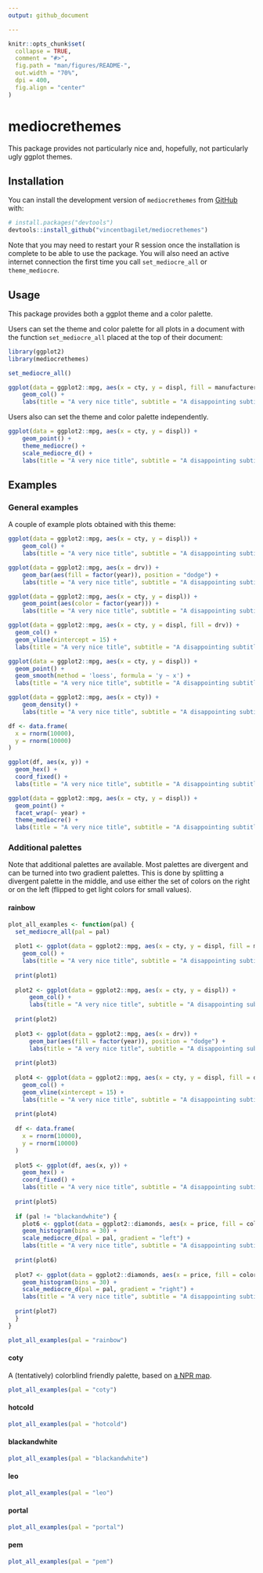 ```yaml
---
output: github_document

---
```


<!-- README.md is generated from README.Rmd. Please edit that file -->

```r
knitr::opts_chunk$set(
  collapse = TRUE,
  comment = "#>",
  fig.path = "man/figures/README-",
  out.width = "70%",
  dpi = 400,
  fig.align = "center"
)
```

# mediocrethemes

<!-- badges: start -->
<!-- badges: end -->

This package provides not particularly nice and, hopefully, not particularly ugly ggplot themes.

## Installation

You can install the development version of `mediocrethemes` from [GitHub](https://github.com/) with:

```r
# install.packages("devtools")
devtools::install_github("vincentbagilet/mediocrethemes")
```

Note that you may need to restart your R session once the installation is complete to be able to use the package. You will also need an active internet connection the first time you call `set_mediocre_all` or `theme_mediocre`.

## Usage

This package provides both a ggplot theme and a color palette.

Users can set the theme and color palette for all plots in a document with the function `set_mediocre_all` placed at the top of their document:

```r
library(ggplot2)
library(mediocrethemes)

set_mediocre_all()

ggplot(data = ggplot2::mpg, aes(x = cty, y = displ, fill = manufacturer)) +
    geom_col() +
    labs(title = "A very nice title", subtitle = "A disappointing subtitle")
```

Users also can set the theme and color palette independently.

```r
ggplot(data = ggplot2::mpg, aes(x = cty, y = displ)) +
    geom_point() +
    theme_mediocre() +
    scale_mediocre_d() +
    labs(title = "A very nice title", subtitle = "A disappointing subtitle")
```

## Examples

### General examples

A couple of example plots obtained with this theme:

```r
ggplot(data = ggplot2::mpg, aes(x = cty, y = displ)) +
    geom_col() +
    labs(title = "A very nice title", subtitle = "A disappointing subtitle")

ggplot(data = ggplot2::mpg, aes(x = drv)) +
    geom_bar(aes(fill = factor(year)), position = "dodge") +
    labs(title = "A very nice title", subtitle = "A disappointing subtitle")

ggplot(data = ggplot2::mpg, aes(x = cty, y = displ)) +
    geom_point(aes(color = factor(year))) +
    labs(title = "A very nice title", subtitle = "A disappointing subtitle")

ggplot(data = ggplot2::mpg, aes(x = cty, y = displ, fill = drv)) +
  geom_col() +
  geom_vline(xintercept = 15) +
  labs(title = "A very nice title", subtitle = "A disappointing subtitle")

ggplot(data = ggplot2::mpg, aes(x = cty, y = displ)) +
  geom_point() +
  geom_smooth(method = 'loess', formula = 'y ~ x') +
  labs(title = "A very nice title", subtitle = "A disappointing subtitle")

ggplot(data = ggplot2::mpg, aes(x = cty)) +
    geom_density() +
    labs(title = "A very nice title", subtitle = "A disappointing subtitle")

df <- data.frame(
  x = rnorm(10000),
  y = rnorm(10000)
)

ggplot(df, aes(x, y)) +
  geom_hex() +
  coord_fixed() +
  labs(title = "A very nice title", subtitle = "A disappointing subtitle")

ggplot(data = ggplot2::mpg, aes(x = cty, y = displ)) +
  geom_point() +
  facet_wrap(~ year) +
  theme_mediocre() +
  labs(title = "A very nice title", subtitle = "A disappointing subtitle") 
```

### Additional palettes

Note that additional palettes are available. 
Most palettes are divergent and can be turned into two gradient palettes. This is done by splitting a divergent palette in the middle, and use either the set of colors on the right or on the left (flipped to get light colors for small values).

#### rainbow

```r
plot_all_examples <- function(pal) {
  set_mediocre_all(pal = pal)
  
  plot1 <- ggplot(data = ggplot2::mpg, aes(x = cty, y = displ, fill = manufacturer)) +
    geom_col() +
    labs(title = "A very nice title", subtitle = "A disappointing subtitle")
  
  print(plot1)
  
  plot2 <- ggplot(data = ggplot2::mpg, aes(x = cty, y = displ)) +
      geom_col() +
      labs(title = "A very nice title", subtitle = "A disappointing subtitle") 
  
  print(plot2)
  
  plot3 <- ggplot(data = ggplot2::mpg, aes(x = drv)) +
      geom_bar(aes(fill = factor(year)), position = "dodge") +
      labs(title = "A very nice title", subtitle = "A disappointing subtitle")
  
  print(plot3)
  
  plot4 <- ggplot(data = ggplot2::mpg, aes(x = cty, y = displ, fill = drv)) +
    geom_col() +
    geom_vline(xintercept = 15) +
    labs(title = "A very nice title", subtitle = "A disappointing subtitle") 
  
  print(plot4)
  
  df <- data.frame(
    x = rnorm(10000),
    y = rnorm(10000)
  )
  
  plot5 <- ggplot(df, aes(x, y)) +
    geom_hex() +
    coord_fixed() +
    labs(title = "A very nice title", subtitle = "A disappointing subtitle") 
  
  print(plot5)
  
  if (pal != "blackandwhite") {
    plot6 <- ggplot(data = ggplot2::diamonds, aes(x = price, fill = color)) +
    geom_histogram(bins = 30) +
    scale_mediocre_d(pal = pal, gradient = "left") +
    labs(title = "A very nice title", subtitle = "A disappointing subtitle")
  
  print(plot6)
  
  plot7 <- ggplot(data = ggplot2::diamonds, aes(x = price, fill = color)) +
    geom_histogram(bins = 30) +
    scale_mediocre_d(pal = pal, gradient = "right") +
    labs(title = "A very nice title", subtitle = "A disappointing subtitle") 
  
  print(plot7)
  } 
} 

plot_all_examples(pal = "rainbow")
```

#### coty

A (tentatively) colorblind friendly palette, based on [a NPR map](https://www.npr.org/2016/04/18/474256366/why-americas-schools-have-a-money-problem?t=1614618030346).

```r
plot_all_examples(pal = "coty")
```

#### hotcold

```r
plot_all_examples(pal = "hotcold")
```

#### blackandwhite

```r
plot_all_examples(pal = "blackandwhite")
```

#### leo

```r
plot_all_examples(pal = "leo")
```

#### portal

```r
plot_all_examples(pal = "portal")
```

#### pem

```r
plot_all_examples(pal = "pem")
```


